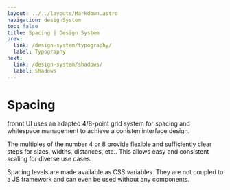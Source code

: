 ```yaml
---
layout: ../../layouts/Markdown.astro
navigation: designSystem
toc: false
title: Spacing | Design System
prev:
  link: /design-system/typography/
  label: Typography
next:
  link: /design-system/shadows/
  label: Shadows
---
```



# Spacing

fronnt UI uses an adapted 4/8-point grid system for spacing and whitespace management to achieve a conisten interface design.

The multiples of the number 4 or 8 provide flexible and sufficiently clear steps for sizes, widths, distances, etc.. This allows easy and consistent scaling for diverse use cases.

Spacing levels are made available as CSS variables. They are not coupled to a JS framework and can even be used without any components.

<SpacingTable />
